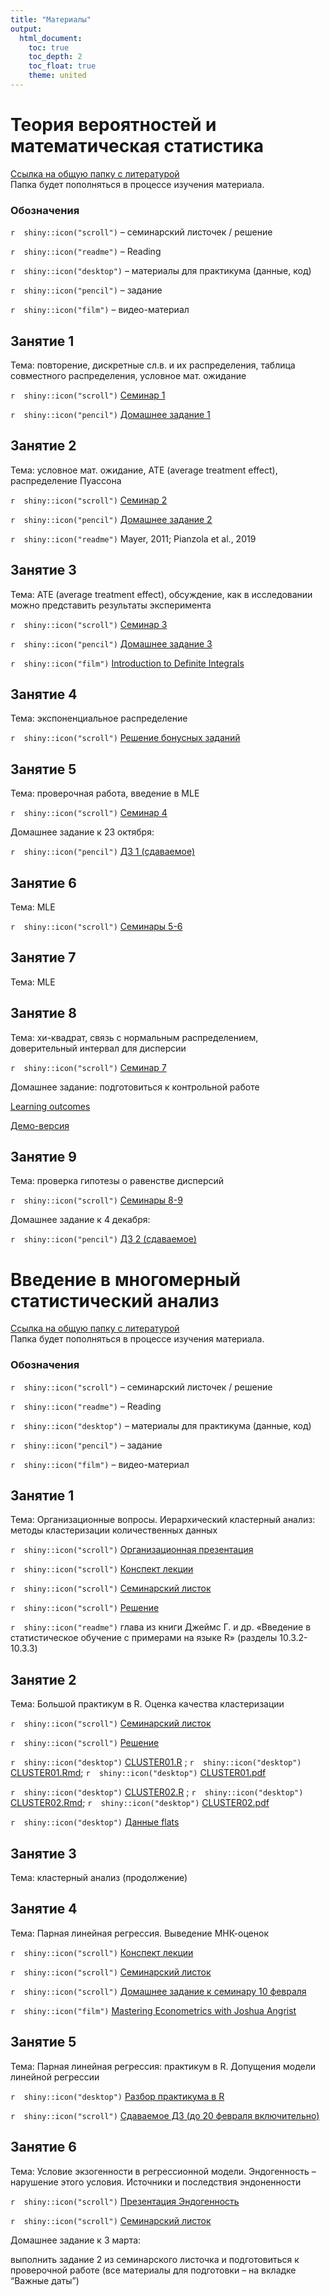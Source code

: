 ```yaml
---
title: "Материалы"
output:
  html_document:
    toc: true
    toc_depth: 2
    toc_float: true
    theme: united
---
```

# Теория вероятностей и математическая статистика

<a href="https://drive.google.com/drive/folders/14o2pmWw_KsUzGaYspwqJB20ck_Ag_yfW?usp=sharing" title=>Ссылка на общую папку с литературой</a>  
Папка будет пополняться в процессе изучения материала.


### Обозначения

`r  shiny::icon("scroll")` -- семинарский листочек / решение 

`r  shiny::icon("readme")` -- Reading

`r  shiny::icon("desktop")` -- материалы для практикума (данные, код)

`r  shiny::icon("pencil")` -- задание

`r  shiny::icon("film")` -- видео-материал
 
## Занятие 1
 
Тема: повторение, дискретные сл.в. и их распределения, таблица совместного распределения, условное мат. ожидание

`r  shiny::icon("scroll")` <a href="tvims2_seminar1_2022.pdf" title=>Семинар 1</a>

`r  shiny::icon("pencil")` <a href="tvims2_hw1_2022.pdf" title=>Домашнее задание 1</a>

## Занятие 2
 
Тема: условное мат. ожидание, ATE (average treatment effect), распределение Пуассона

`r  shiny::icon("scroll")` <a href="tvims2_seminar2_2022.pdf" title=>Семинар 2</a>

`r  shiny::icon("pencil")` <a href="tvims2_hw2_2022.pdf" title=>Домашнее задание 2</a>

`r  shiny::icon("readme")` Mayer, 2011; Pianzola et al., 2019

## Занятие 3
 
Тема: ATE (average treatment effect), обсуждение, как в исследовании можно представить результаты эксперимента

`r  shiny::icon("scroll")` <a href="tvims2_seminar3_2022.pdf" title=>Семинар 3</a>

`r  shiny::icon("pencil")` <a href="tvims2_hw3_2022.pdf" title=>Домашнее задание 3</a>

`r  shiny::icon("film")` <a href="https://ocw.mit.edu/courses/18-01sc-single-variable-calculus-fall-2010/resources/clip-1-introduction-to-definite-integrals/" title=>Introduction to Definite Integrals</a>  

## Занятие 4

Тема: экспоненциальное распределение

`r  shiny::icon("scroll")` <a href="tvims2_bonus_solution.pdf" title=>Решение бонусных заданий</a>

## Занятие 5

Тема: проверочная работа, введение в MLE

`r  shiny::icon("scroll")` <a href="tvims2_seminar4_2022.pdf" title=>Семинар 4</a>

Домашнее задание к 23 октября:

`r  shiny::icon("pencil")` <a href="tvims2_hw.pdf" title=>ДЗ 1 (сдаваемое)</a>

## Занятие 6

Тема: MLE

`r  shiny::icon("scroll")` <a href="tvims2_seminar5_6_2022.pdf" title=>Семинары 5-6 </a>

## Занятие 7

Тема: MLE

## Занятие 8

Тема: хи-квадрат, связь с нормальным распределением, доверительный интервал для дисперсии

`r  shiny::icon("scroll")` <a href="tvims2_seminar7_2022.pdf" title=>Семинар 7 </a>

Домашнее задание: подготовиться к контрольной работе

<a href="tvims2_midterm_LO_2022.pdf" title=>Learning outcomes</a> 

<a href="tvims2_demo_midterm_2022.pdf" title=>Демо-версия</a> 

## Занятие 9

Тема: проверка гипотезы о равенстве дисперсий

`r  shiny::icon("scroll")` <a href="tvims2_seminar8_9_2022.pdf" title=>Семинары 8-9 </a>

Домашнее задание к 4 декабря:

`r  shiny::icon("pencil")` <a href="tvims2_hw2.pdf" title=>ДЗ 2 (сдаваемое)</a>


# Введение в многомерный статистический анализ

<a href="https://drive.google.com/drive/folders/1egbTlUbPNY87aTL6sxE2NH7b5LfHYX_2?usp=share_link" title=>Ссылка на общую папку с литературой</a>  
Папка будет пополняться в процессе изучения материала.

### Обозначения

`r  shiny::icon("scroll")` -- семинарский листочек / решение 

`r  shiny::icon("readme")` -- Reading

`r  shiny::icon("desktop")` -- материалы для практикума (данные, код)

`r  shiny::icon("pencil")` -- задание

`r  shiny::icon("film")` -- видео-материал
 
## Занятие 1
 
Тема: Организационные вопросы. Иерархический кластерный анализ: методы кластеризации количественных данных

`r  shiny::icon("scroll")` <a href="tvims3_intro.pdf" title=>Организационная презентация</a>

`r  shiny::icon("scroll")` <a href="CA_lecture01.pdf" title=>Конспект лекции</a>

`r  shiny::icon("scroll")` <a href="CA_seminar01.pdf" title=>Семинарский листок</a>

`r  shiny::icon("scroll")` <a href="CA_seminar01-solutions.pdf" title=>Решение</a>

`r  shiny::icon("readme")` глава из книги Джеймс Г. и др. «Введение в статистическое обучение с примерами на языке R» (разделы 10.3.2-10.3.3)

## Занятие 2
 
Тема: Большой практикум в R. Оценка качества кластеризации

`r  shiny::icon("scroll")` <a href="CA_seminar02.pdf" title=>Семинарский листок</a>

`r  shiny::icon("scroll")` <a href="CA_seminar02-solutions.pdf" title=>Решение</a>

`r  shiny::icon("desktop")` <a href="CLUSTER01.R" title=>CLUSTER01.R</a> ; `r  shiny::icon("desktop")` <a href="CLUSTER01.Rmd" title=>CLUSTER01.Rmd</a>; `r  shiny::icon("desktop")` <a href="CLUSTER01.pdf" title=>CLUSTER01.pdf</a>

`r  shiny::icon("desktop")` <a href="CLUSTER02.R" title=>CLUSTER02.R</a> ; `r  shiny::icon("desktop")` <a href="CLUSTER02.Rmd" title=>CLUSTER02.Rmd</a>; `r  shiny::icon("desktop")` <a href="CLUSTER02.pdf" title=>CLUSTER02.pdf</a>

`r  shiny::icon("desktop")` <a href="https://disk.yandex.ru/d/JnsdeBY0ABC0Xg" title=>Данные flats</a>

## Занятие 3
 
Тема: кластерный анализ (продолжение)

## Занятие 4
 
Тема: Парная линейная регрессия. Выведение МНК-оценок

`r  shiny::icon("scroll")` <a href="tvims3_reg_lecture1.pdf" title=>Конспект лекции</a>

`r  shiny::icon("scroll")` <a href="tvims3_reg_seminar1.pdf" title=>Семинарский листок</a>

`r  shiny::icon("scroll")` <a href="tvims3_reg_hw1.pdf" title=>Домашнее задание к семинару 10 февраля</a>

`r  shiny::icon("film")` <a href="https://www.youtube.com/watch?v=WwW8y5dZs80&list=PL-uRhZ_p-BM5ovNRg-G6hDib27OCvcyW8" title=>Mastering Econometrics with Joshua Angrist</a>

## Занятие 5
 
Тема: Парная линейная регрессия: практикум в R. Допущения модели линейной регрессии

`r  shiny::icon("desktop")` <a href="tvims3_reg_lab1.html" title=>Разбор практикума в R</a> 

`r  shiny::icon("scroll")` <a href="tvims3_reg_hw2_2023.pdf" title=>Сдаваемое ДЗ (до 20 февраля включительно)</a>

## Занятие 6
 
Тема: Условие экзогенности в регрессионной модели. Эндогенность -- нарушение этого условия. Источники и последствия эндоненности

`r  shiny::icon("scroll")` <a href="tvims3_endogeneity.pdf" title=>Презентация Эндогенность</a> 

`r  shiny::icon("scroll")` <a href="tvims3_reg_seminar2.pdf" title=>Семинарский листок</a>

Домашнее задание к 3 марта: 

выполнить задание 2 из семинарского листочка и подготовиться к проверочной работе (все материалы для подготовки -- на вкладке "Важные даты")






